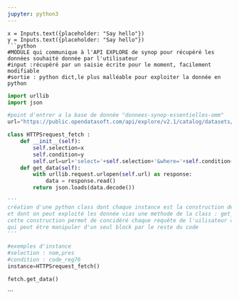 ```yaml
---
jupyter: python3
---
```

```ojs
x = Inputs.text({placeholder: "Say hello"})
y = Inputs.text({placeholder: "Say hello"})
```python
#MODULE qui communique à l'API EXPLORE de synop pour récupéré les données souhaité donnée par l'utilisateur
#input :récupéré par un saisie écrite pour le moment, facilement modifiable
#sortie : python dict,le plus malléable pour exploiter la donnée en python
```

```python
import urllib
import json
```

```python
#point d'entrer a la base de donnée "donnees-synop-essentielles-omm"
url="https://public.opendatasoft.com/api/explore/v2.1/catalog/datasets/donnees-synop-essentielles-omm/records?"
```

```python
class HTTPSrequest_fetch :
    def __init__(self):
        self.selection=x
        self.condition=y
        self.url=url+'select='+self.selection+'&where='+self.condition+'&limit=5'+'&refine=nom_reg:'"Occitanie"''
    def get_data(self):
        with urllib.request.urlopen(self.url) as response:
            data = response.read()
        return json.loads(data.decode())
```

```python
'''
création d'une python class dont chaque instance est la construction de la requête https souhaité
et dont on peut exploité les donnée vias une methode de la class : get_data.
cette construction permet de concidéré chaque requête de l'uilisateur comme l'ouverture d'une instance de la class
qui peut étre manipuler d'un seul block par le reste du code
'''
```

```python
#exemples d'instance
#selection : nom,pres 
#condition : code_reg76
instance=HTTPSrequest_fetch()
```

```python
fetch.get_data()
```
```

